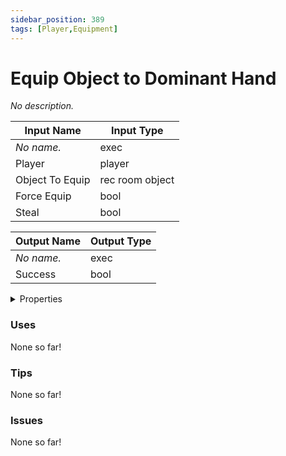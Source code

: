 ```yaml
---
sidebar_position: 389
tags: [Player,Equipment]
---
```


# Equip Object to Dominant Hand

*No description.*




<EsbSvg />

| Input Name | Input Type |
|-----------|-----------|
| *No name.* | exec |
| Player | player |
| Object To Equip | rec room object |
| Force Equip | bool |
| Steal | bool |

| Output Name | Output Type |
|-----------|-----------|
| *No name.* | exec |
| Success | bool |


<details>
  <summary>Properties</summary>
  <div>
    <div>
    <table>
      <thead>
        <tr>
          <th>Is beta required?</th>
          <th>❌</th>
        </tr>
        <tr>
          <th>Is this chip a trolling risk?</th>
          <th>❌</th>
        </tr>
        <tr>
          <th>Chip UUID</th>
          <th>c840f770-80aa-4e96-8677-963a2ca3cff1</th>
        </tr>
      </thead>
    </table>
    </div>
  </div>
</details>

### Uses

None so far!

### Tips

None so far!

### Issues

None so far!